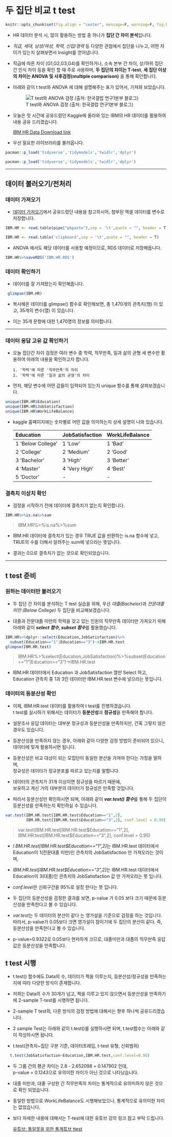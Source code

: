# 두 집단 비교 t test {#ttest}  
    
```r
knitr::opts_chunk$set(fig.align = "center", message=F, warning=F, fig.height = 4, dpi = 300)
```
  
  
* HR 데이터 분석 시, 많이 활용하는 방법 중 하나가 **집단 간 차이 분석**입니다.  
  
* *직급, 세대, 남성/여성, 학력, 신입/경력* 등 다양한 관점에서 집단을 나누고, 어떤 차이가 있는지 살펴보면서 Insight를 얻어냅니다. 

* 직급에 따른 차이 (G1,G2,G3,G4)를 확인하거나, 소속 본부 간 차이, 상/하위 집단 간 인식 차이 등을 확인 할 때 주로 사용하며, **두 집단의 차이는 T-test**, **세 집단 이상의 차이는 ANOVA 및 사후검정(multiple comparison)** 을 통해 확인합니다.  
    
* 아래와 같이 t test와 ANOVA 에 대해 설명해주는 표가 있어서, 가져와 보았습니다.  
  
  ![T test와 ANOVA 검정 (출처: 한국갤럽 연구1본부 블로그)](https://mblogthumb-phinf.pstatic.net/20140922_125/gallupkorea_1411380898830TrxEG_JPEG/1.jpg?type=w2)  
  
* 오늘은 첫 시간에 공유드렸던 Kaggle에 올라와 있는 IBM의 HR 데이터를 활용하여 내용 공유 드리겠습니다.  
    
  [IBM HR Data Download link](https://www.notion.so/yeahbeeat/IBM-HR-Data-from-Caggle-b5b4753db0a64f5aae4d3d207e14ecf9)  
  
  
* 우선 필요한 라이브러리를 불러옵니다.  
  
```r
pacman::p_load('tidyverse','tidymodels','twidlr','dplyr')
```

  
```r
pacman::p_load('tidyverse','tidymodels','twidlr','dplyr')
```
  
---  

## 데이터 불러오기/전처리
  
  
### 데이터 가져오기

* [데이터 가져오기](#data_Import)에서 공유드렸던 내용을 참고하시어, 첨부된 엑셀 데이터를 변수로 저장합니다.  

```r
IBM.HR <- read.table(pipe("pbpaste"),sep = '\t',quote = "", header = T)
```  

```r
IBM.HR <- read.table('clipboard',sep = '\t',quote = "", header = T)
```

* ANOVA 에서도 해당 데이터를 사용할 예정이므로, RDS 데이터로 저장해둡니다.
```r
IBM.HR%>%saveRDS('IBM.HR.RDS')
```

### 데이터 확인하기  

* 데이터를 잘 가져왔는지 확인해줍니다.  
  
```r
 glimpse(IBM.HR)
```
  
* 복사해온 데이터를 glimpse() 함수로 확인해보면, 총 1,470개의 관측치(행) 이 있고, 35개의 변수(열) 이 있습니다. 

* 이는 35개 문항에 대한 1,470명의 정보를 의미합니다. 

---  


### 데이터 응답 고유 값 확인하기  
  
* 오늘 집단간 차이 검정은 여러 변수 중 학력, 직무만족, 일과 삶의 균형 세 변수만 활용하여 아래의 내용을 확인하고자 합니다.  

  ```
  1. '학력'에 따른 '직무만족'의 차이  
  2. '학력'에 따른 '일과 삶의 균형'의 차이  
  ```
  
  
  
* 먼저, 해당 변수에 어떤 값들이 입력되어 있는지 unique 함수를 통해 살펴보겠습니다.  

```r
unique(IBM.HR$Education)
unique(IBM.HR$JobSatisfaction)
unique(IBM.HR$WorkLifeBalance)
```

* kaggle 홈페이지에는 숫자별로 어떤 값을 의미하는지 상세 설명이 나와 있습니다.  
  
  
  |**Education**|**JobSatisfaction**|**WorkLifeBalance**|
  |:--|:--|:--|
  1 'Below College'|1 'Low'|1 'Bad'|
  2 'College'  |2 'Medium'|2 'Good'|
  3 'Bachelor'  |3 'High'|3 'Better'|
  4 'Master'  |4 'Very High'|4 'Best'|
  5 'Doctor'  |-|-|
  
### 결측치 이상치 확인
  
* 검정을 시작하기 전에 데이터에 결측치가 없는지 확인합니다. 

```r
IBM.HR%>%is.na%>%sum
```    
  
  
  > IBM.HR%>%is.na%>%sum
    
* IBM.HR 데이터에 결측치가 있는 경우 TRUE 값을 반환하는 is.na 함수에 넣고, TRUE의 수를 더해서 알려주는 sum에 넣으라는 뜻입니다.  
  
* 결과는 0으로 결측치가 없는 것으로 확인되었습니다.  
  
---  
  
## t test 준비
  
  
###  원하는 데이터만 불러오기

* 두 집단 간 차이를 분석하는 T test 실습을 위해, 우선 *대졸(Bachelor)*과 *전문대졸 미만 (Below College)* 두 집단을 비교해보겠습니다. 

* 대졸과 전문대졸 미만의 학력을 갖고 있는 인원의 직무만족 데이터만 가져오기 위해 아래와 같이 ***select 함수, subset 함수***를 활용했습니다. 

```r
IBM.HR%>%dplyr::select(Education,JobSatisfaction)%>%
  subset(Education=="1"|Education=="3")->IBM.HR.test
glimpse(IBM.HR.test)
``` 
 
  >  IBM.HR%>%select(Education,JobSatisfaction)%>%subset(Education=="1"|Education=="3")->IBM.HR.test  
  
  
* IBM.HR 데이터에서 Education 과 JobSatisfaction 열만 Select 하고, Education 관측치 중 1과 3인 데이터만 IBM.HR.test 변수에 넣으라는 뜻입니다.  

### 데이터의 등분산성 확인  
  
   
* 이제, IBM.HR.test 데이터를 활용하여 t test를 진행하겠습니다.  
t test를 실시하기 위해서는 데이터가 **등분산성**과 **정규성**을 만족해야 합니다.  
  
  
* 설문조사 응답 데이터는 대부분 정규성과 등분산성을 만족하지만, 간혹 그렇지 않은 경우도 있습니다.  
  
* 등분산성을 만족하지 않는 경우, 아래와 같이 다양한 검정 방법이 준비되어 있으니, 데이터에 맞게 활용하시면 됩니다.  
  
  
* 등분산성은 비교 대상이 되는 모집단이 동일한 분산을 가져야 한다는 가정을 말하며,  
정규성은 데이터가 정규분포를 따르고 있는지를 말합니다.  
  
  
* 데이터의 관측치가 31개 이상이면 정규성을 따르기 때문에,  
보유하고 계신 거의 대부분의 데이터가 정규성은 만족할 것입니다.  
  
  
* 따라서 등분산성만 확인하시면 되며, 아래와 같이 ***var.test() 함수***를 통해 두 집단이 등분산성을 만족하는지 확인하실 수 있습니다.  
  
  
```r
var.test(IBM.HR.test[IBM.HR.test$Education=="1",2],
         IBM.HR.test[IBM.HR.test$Education=="3",2], conf.level = 0.95)
```
 


  > var.test(IBM.HR.test[IBM.HR.test$Education=="1",2],
         IBM.HR.test[IBM.HR.test$Education=="3",2], conf.level = 0.95)

  
* *I BM.HR.test[IBM.HR.test$Education=="1",2]*는 IBM.HR.test 데이터에서   Education이 1(전문대졸 미만)인 관측치의 JobSatisfaction 만 가져오라는 것이며,  
  
* *IBM.HR.test[IBM.HR.test$Education=="3",2]*는 IBM.HR.test 데이터에서   Education이 3(대졸)인 관측치의 JobSatisfaction 값 만 가져오라는 뜻 입니다.   
* *conf.level*은 신뢰구간을 95%로 설정 한다는 뜻 입니다.  
  
* 두 집단의 등분산성을 검정한 결과를 보면, p-value 가 0.05 보다 크기 때문에 등분산성을 만족한다고 볼 수 있습니다.  
  
* *var.test*는 두 데이터의 분산이 같다 는 영가설을 기준으로 검정을 하는 것입니다. 따라서,  p-value가 0.05보다 크면 영가설이 참이기에 두 집단의 분산이 같다. 즉, 등분산성을 만족한다고 볼 수 있습니다.  
  
* p-value=0.9322로 0.05보다 현저하게 크므로, 대졸미만과 대졸의 직무만족 응답 값은 등분산성을 만족합니다. 


## t test 시행
  
  
* t.test() 함수에도 Data의 수, 데이터가 짝을 이루는지, 등분산성/정규성을 만족하는지에 따라 다양한 방식이 존재합니다.  
  
* 저희는 Data의 수가 30개가 넘고, 짝을 이루고 있지 않으면서 등분산성을 만족하기에 2-sample T-test를 시행하면 됩니다.  
  
  
* 2-sample T test외, 다른 방식의 검정 방법에 대해서는 향후 하나씩  공유드리겠습니다. 
  
* 2 sample Test는 아래와 같이 t.test()를 실행하시면 되며, t.test함수는 아래와 같이 작성하시면 됩니다.  
  
   
* t.test(관측치~집단 구분 기준, 데이터프레임, t-test 유형, 신뢰범위)

```r
  t.test(JobSatisfaction~Education,IBM.HR.test,conf.level=0.95)
```
  
* 두 그룹 간의 평균 차이는 2.8 - 2.652098 = 0.147902 인데,  
p-value = 0.1243으로 유의미한 차이가 아닌 것으로 나타났습니다.   
  
  
* 대졸 미만과, 대졸 구성원 간 직무만족의 차이는 통계적으로 유의미하지 않은 것으로 확인 되었습니다.  

* 동일한 방법으로 WorkLifeBalance도 시행해보았으나, 통계적으로 유의미한 차이는 없었습니다.  
  

* 보다 자세한 내용에 대해서는 T-test에 대한 유튜브 강의 링크 참고 부탁 드립니다.  
  
  [유튜브: 통알못을 위한 통계튜브 ttest](https://www.youtube.com/watch?v=mEWQ_vl3IPw&list=PLalb9l0_6WArHh18Plrn8uIGBUKalqsf-)
